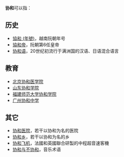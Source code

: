 '''协和'''可以指：

==历史==
*[[協和_(年號)|協和 (年號)]]，越南阮朝年号
*[[協和帝|協和帝]]，阮朝第6任皇帝
*[[协和语|协和语]]，20世纪初流行于满洲国的汉语、日语混合语言

==教育==
*[[北京协和医学院|北京协和医学院]]
*[[山东协和学院|山东协和学院]]
*[[福建师范大学协和学院|福建师范大学协和学院]]
*[[广州协和中学|广州协和中学]]

==其它==
*[[协和医院|协和医院]]，若干以协和为名的医院
*[[协和乡|协和乡]]，若干以协和为名的乡
*[[协和飞机|协和飞机]]，法國和英國聯合研製的中程超音速客機
*[[协和与不协和|协和与不协和]]，音乐术语
{{Disambig|Cat=二字消歧义}}